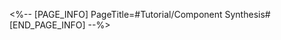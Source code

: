 <%-- [PAGE_INFO]
PageTitle=#Tutorial/Component Synthesis#
[END_PAGE_INFO] --%>
{{Tutorial
|sort      = 932601
|title     = Component Synthesis
|subtitle  = 
|type      = Simulated Universe
|about     = 
|image1    = Tutorial Component Synthesis 1.png{{subst:void|<!--$UPLOAD:<<SpriteOutput/TutorialPic/TutorialPage_932601.png>-<Tutorial Component Synthesis 1.png>-<Tutorial Files>>-->}}
|text1     = Workbench of Creation can synthesize 4 Components of the same {{Color|h|nobold=1|rarity level}} to become higher-level Components.
}}